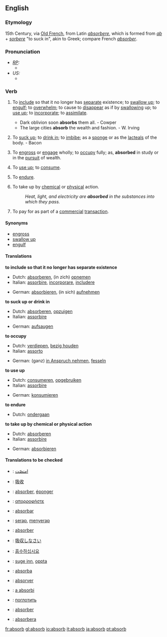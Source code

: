 ==English==

===Etymology===
15th Century, via [[Old French]], from Latin ''[[absorbere]]'', which is formed from ''[[ab]]'' + ''[[sorbere]]'' "to suck in", akin to Greek; compare French ''[[absorber]]''.

===Pronunciation===
* ''[[RP]]:''
** {{IPA|/əbˈzɔːb/; /əbˈsɔːb/}}
* ''US:''
** {{IPA|/æbˈzɔːrb/; /æbˈsɔːrb/}}

===Verb===
{{en-infl-reg-consonant|absorb||}}

# {{transitive}} To [[include]] so that it no longer has [[separate]] existence; to [[swallow up]]; to [[engulf]]; to [[overwhelm]]; to cause to [[disappear]] as if by [[swallowing]] up; to [[use up]]; to [[incorporate]]; to [[assimilate]].
#* Dark oblivion soon '''absorbs''' them all. - Cowper
#* The large cities '''absorb''' the wealth and fashion. - W. Irving
# {{transitive}} To [[suck up]]; to [[drink in]]; to [[imbibe]]; as a [[sponge]] or as the [[lacteals]] of the body. - Bacon
# {{transitive}} To [[engross]] or [[engage]] wholly; to [[occupy]] fully; as, '''absorbed''' in study or in the [[pursuit]] of wealth.
# {{transitive}} To [[use up]]; to [[consume]].
# {{transitive}} To [[endure]].
# {{transitive}} To take up by [[chemical]] or [[physical]] action.
#: ''Heat, light, and electricity are '''absorbed''' in the substances into which they pass.''
# {{transitive}} To pay for as part of a [[commercial]] [[transaction]].
====Synonyms====
* [[engross]]
* [[swallow up]]
* [[engulf]]

====Translations====
'''to include so that it no longer has separate existence'''
{{top}}
*Dutch: [[absorberen]], (in zich) [[opnemen]]
*Italian: [[assorbire]], [[incorporare]], [[includere]]
{{mid}}
*German: [[absorbieren]], (in sich) [[aufnehmen]]
{{bottom}}

'''to suck up or drink in'''
{{top}}
*Dutch: [[absorberen]], [[opzuigen]]
*Italian: [[assorbire]]
{{mid}}
*German: [[aufsaugen]]
{{bottom}}

'''to occupy'''
{{top}}
*Dutch: [[verdiepen]], [[bezig houden]]
*Italian: [[assorto]]
{{mid}}
*German: (ganz) [[in Anspruch nehmen]], [[fesseln]]
{{bottom}}

'''to use up'''
{{top}}
*Dutch: [[consumeren]], [[opgebruiken]]
*Italian: [[assorbire]]
{{mid}}
*German: [[konsumieren]]
{{bottom}}

'''to endure'''
{{top}}
*Dutch: [[ondergaan]]
{{mid}}
{{bottom}}

'''to take up by chemical or physical action'''
{{top}}
*Dutch: [[absorberen]]
*Italian: [[assorbire]] 
{{mid}}
*German: [[absorbieren]]
{{bottom}}

====Translations to be checked====
{{checktrans}}
*{{ttbc|Arabic}}: [[امتصّت]]
*{{ttbc|Chinese}}: [[吸收]]
*{{ttbc|French}}: [[absorber]], [[éponger]]
*{{ttbc|Greek}}: [[απορροφήστε]]
*{{ttbc|Ido}}: [[absorbar]]
*{{ttbc|Indonesian}}: [[serap]], [[serap|menyerap]]
*{{ttbc|Interlingua}}: [[absorber]]
*{{ttbc|Japanese}}: [[吸収しなさい]]
*{{ttbc|Korean}}: [[흡수하십시요]]
*{{ttbc|Norwegian}}: [[suge inn]], [[oppta]]
*{{ttbc|Novial}}: [[absorba]]
*{{ttbc|Portuguese}}: [[absorver]]
*{{ttbc|Romanian}}: [[a absorbi]]
*{{ttbc|Russian}}: [[поглотить]]
*{{ttbc|Spanish}}: [[absorber]]
*{{ttbc|Swedish}}: [[absorbera]]

[[fr:absorb]]
[[gl:absorb]]
[[io:absorb]]
[[it:absorb]]
[[ja:absorb]]
[[pt:absorb]]